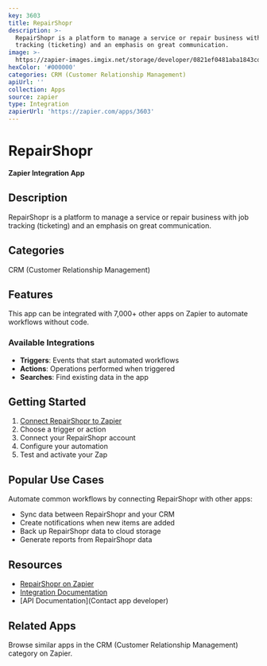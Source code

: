 ```yaml
---
key: 3603
title: RepairShopr
description: >-
  RepairShopr is a platform to manage a service or repair business with job
  tracking (ticketing) and an emphasis on great communication.
image: >-
  https://zapier-images.imgix.net/storage/developer/0821ef0481aba1843cdc6fe632572fdc.png?auto=format%2Ccompress&ixlib=python-3.0.0&q=50
hexColor: '#000000'
categories: CRM (Customer Relationship Management)
apiUrl: ''
collection: Apps
source: zapier
type: Integration
zapierUrl: 'https://zapier.com/apps/3603'
---
```

# RepairShopr

**Zapier Integration App**

## Description

RepairShopr is a platform to manage a service or repair business with job tracking (ticketing) and an emphasis on great communication.

## Categories

CRM (Customer Relationship Management)

## Features

This app can be integrated with 7,000+ other apps on Zapier to automate workflows without code.

### Available Integrations

- **Triggers**: Events that start automated workflows
- **Actions**: Operations performed when triggered
- **Searches**: Find existing data in the app

## Getting Started

1. [Connect RepairShopr to Zapier](https://zapier.com/apps/3603)
2. Choose a trigger or action
3. Connect your RepairShopr account
4. Configure your automation
5. Test and activate your Zap

## Popular Use Cases

Automate common workflows by connecting RepairShopr with other apps:

- Sync data between RepairShopr and your CRM
- Create notifications when new items are added
- Back up RepairShopr data to cloud storage
- Generate reports from RepairShopr data

## Resources

- [RepairShopr on Zapier](https://zapier.com/apps/3603)
- [Integration Documentation](https://zapier.com/apps/3603/integrations)
- [API Documentation](Contact app developer)

## Related Apps

Browse similar apps in the CRM (Customer Relationship Management) category on Zapier.
